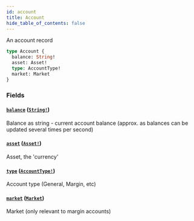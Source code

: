 ```yaml
---
id: account
title: Account
hide_table_of_contents: false
---
```



An account record

```graphql
type Account {
  balance: String!
  asset: Asset!
  type: AccountType!
  market: Market
}
```


### Fields

#### [`balance`](#) ([`String!`](/docs/testnet/graphql/scalars/string))

Balance as string - current account balance (approx. as balances can be updated several times per second)


#### [`asset`](#) ([`Asset!`](/docs/testnet/graphql/objects/asset))

Asset, the 'currency'


#### [`type`](#) ([`AccountType!`](/docs/testnet/graphql/enums/account-type))

Account type (General, Margin, etc)


#### [`market`](#) ([`Market`](/docs/testnet/graphql/objects/market))

Market (only relevant to margin accounts)




